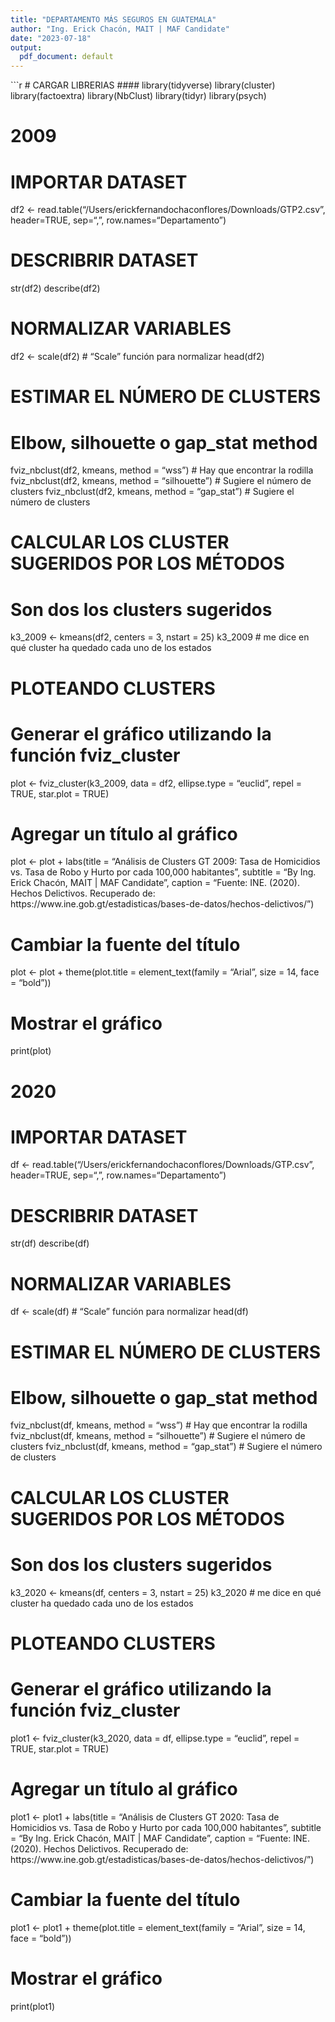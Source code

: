 ```yaml
---
title: "DEPARTAMENTO MÁS SEGUROS EN GUATEMALA"
author: "Ing. Erick Chacón, MAIT | MAF Candidate"
date: "2023-07-18"
output:
  pdf_document: default
---
```


```r
# CARGAR LIBRERIAS ####
library(tidyverse)
library(cluster)
library(factoextra)
library(NbClust)
library(tidyr)
library(psych)

# 2009 ####
# IMPORTAR DATASET ####
df2 <- read.table("/Users/erickfernandochaconflores/Downloads/GTP2.csv",
                  header=TRUE, sep=",", row.names="Departamento")

# DESCRIBRIR DATASET ####
str(df2) 
describe(df2)

# NORMALIZAR VARIABLES ####
df2 <- scale(df2) # "Scale" función para normalizar
head(df2)

# ESTIMAR EL NÚMERO DE CLUSTERS ####
# Elbow, silhouette o gap_stat method
fviz_nbclust(df2, kmeans, method = "wss") # Hay que encontrar la rodilla
fviz_nbclust(df2, kmeans, method = "silhouette") # Sugiere el número de clusters
fviz_nbclust(df2, kmeans, method = "gap_stat") # Sugiere el número de clusters

# CALCULAR LOS CLUSTER SUGERIDOS POR LOS MÉTODOS ####
# Son dos los clusters sugeridos
k3_2009 <- kmeans(df2, centers = 3, nstart = 25)
k3_2009 # me dice en qué cluster ha quedado cada uno de los estados

# PLOTEANDO CLUSTERS ####
# Generar el gráfico utilizando la función fviz_cluster
plot <- fviz_cluster(k3_2009, data = df2, ellipse.type = "euclid", repel = TRUE,
                     star.plot = TRUE)

# Agregar un título al gráfico
plot <- plot + labs(title = "Análisis de Clusters GT 2009: Tasa de Homicidios vs. Tasa de Robo y Hurto por cada 100,000 habitantes",
                    subtitle = "By Ing. Erick Chacón, MAIT | MAF Candidate",
                    caption = "Fuente: INE. (2020). Hechos Delictivos. Recuperado de: https://www.ine.gob.gt/estadisticas/bases-de-datos/hechos-delictivos/")

# Cambiar la fuente del título
plot <- plot + theme(plot.title = element_text(family = "Arial",
                                               size = 14, face = "bold"))

# Mostrar el gráfico
print(plot)


# 2020
# IMPORTAR DATASET ####
df <- read.table("/Users/erickfernandochaconflores/Downloads/GTP.csv",
                 header=TRUE, sep=",", row.names="Departamento")

# DESCRIBRIR DATASET ####
str(df)
describe(df)

# NORMALIZAR VARIABLES ####
df <- scale(df) # "Scale" función para normalizar
head(df)

# ESTIMAR EL NÚMERO DE CLUSTERS ####
# Elbow, silhouette o gap_stat method
fviz_nbclust(df, kmeans, method = "wss") # Hay que encontrar la rodilla
fviz_nbclust(df, kmeans, method = "silhouette") # Sugiere el número de clusters
fviz_nbclust(df, kmeans, method = "gap_stat") # Sugiere el número de clusters

# CALCULAR LOS CLUSTER SUGERIDOS POR LOS MÉTODOS ####
# Son dos los clusters sugeridos
k3_2020 <- kmeans(df, centers = 3, nstart = 25)
k3_2020 # me dice en qué cluster ha quedado cada uno de los estados

# PLOTEANDO CLUSTERS ####
# Generar el gráfico utilizando la función fviz_cluster
plot1 <- fviz_cluster(k3_2020, data = df, ellipse.type = "euclid", repel = TRUE,
                     star.plot = TRUE)

# Agregar un título al gráfico
plot1 <- plot1 + labs(title = "Análisis de Clusters GT 2020: Tasa de Homicidios vs. Tasa de Robo y Hurto por cada 100,000 habitantes",
                    subtitle = "By Ing. Erick Chacón, MAIT | MAF Candidate",
                    caption = "Fuente: INE. (2020). Hechos Delictivos. Recuperado de: https://www.ine.gob.gt/estadisticas/bases-de-datos/hechos-delictivos/")

# Cambiar la fuente del título
plot1 <- plot1 + theme(plot.title = element_text(family = "Arial",
                                               size = 14, face = "bold"))

# Mostrar el gráfico
print(plot1)
